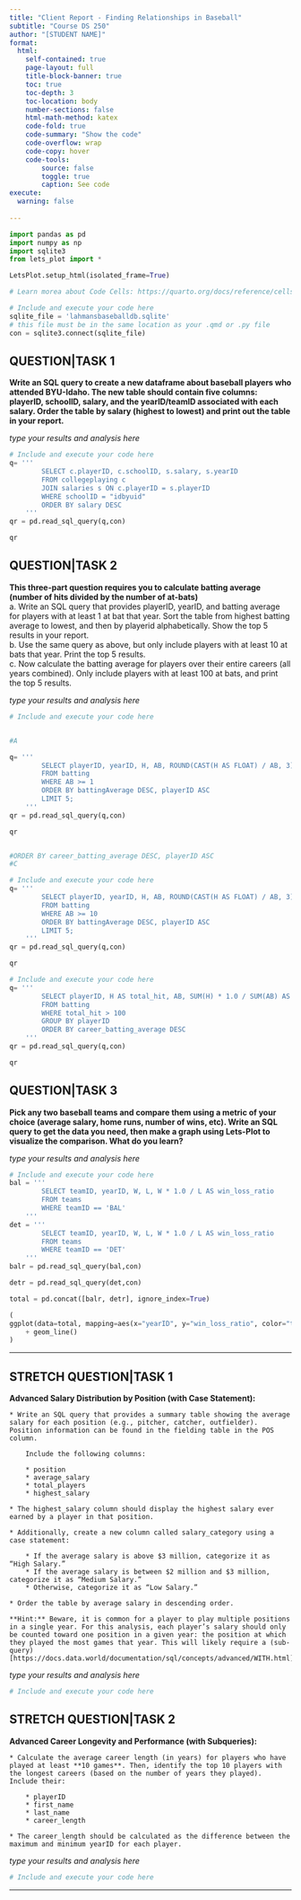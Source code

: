 ```yaml
---
title: "Client Report - Finding Relationships in Baseball"
subtitle: "Course DS 250"
author: "[STUDENT NAME]"
format:
  html:
    self-contained: true
    page-layout: full
    title-block-banner: true
    toc: true
    toc-depth: 3
    toc-location: body
    number-sections: false
    html-math-method: katex
    code-fold: true
    code-summary: "Show the code"
    code-overflow: wrap
    code-copy: hover
    code-tools:
        source: false
        toggle: true
        caption: See code
execute: 
  warning: false
    
---
```


```python
import pandas as pd 
import numpy as np
import sqlite3
from lets_plot import *

LetsPlot.setup_html(isolated_frame=True)
```


```python
# Learn morea about Code Cells: https://quarto.org/docs/reference/cells/cells-jupyter.html

# Include and execute your code here
sqlite_file = 'lahmansbaseballdb.sqlite'
# this file must be in the same location as your .qmd or .py file
con = sqlite3.connect(sqlite_file)

```





## QUESTION|TASK 1

__Write an SQL query to create a new dataframe about baseball players who attended BYU-Idaho. The new table should contain five columns: playerID, schoolID, salary, and the yearID/teamID associated with each salary. Order the table by salary (highest to lowest) and print out the table in your report.__  

_type your results and analysis here_

```python
# Include and execute your code here
q= ''' 
        SELECT c.playerID, c.schoolID, s.salary, s.yearID
        FROM collegeplaying c
        JOIN salaries s ON c.playerID = s.playerID
        WHERE schoolID = "idbyuid"
        ORDER BY salary DESC
    '''
qr = pd.read_sql_query(q,con)

qr

```


## QUESTION|TASK 2

__This three-part question requires you to calculate batting average (number of hits divided by the number of at-bats)__  
    a. Write an SQL query that provides playerID, yearID, and batting average for players with at least 1 at bat that year. Sort the table from highest batting average to lowest, and then by playerid alphabetically. Show the top 5 results in your report.  
    b. Use the same query as above, but only include players with at least 10 at bats that year. Print the top 5 results.  
    c. Now calculate the batting average for players over their entire careers (all years combined). Only include players with at least 100 at bats, and print the top 5 results.  

_type your results and analysis here_

```python
# Include and execute your code here


#A

q= ''' 
        SELECT playerID, yearID, H, AB, ROUND(CAST(H AS FLOAT) / AB, 3) AS battingAverage
        FROM batting
        WHERE AB >= 1
        ORDER BY battingAverage DESC, playerID ASC
        LIMIT 5;
    '''
qr = pd.read_sql_query(q,con)

qr


#ORDER BY career_batting_average DESC, playerID ASC
#C


```

```python
# Include and execute your code here
q= ''' 
        SELECT playerID, yearID, H, AB, ROUND(CAST(H AS FLOAT) / AB, 3) AS battingAverage
        FROM batting
        WHERE AB >= 10
        ORDER BY battingAverage DESC, playerID ASC
        LIMIT 5;
    '''
qr = pd.read_sql_query(q,con)

qr

```

```python
# Include and execute your code here
q= ''' 
        SELECT playerID, H AS total_hit, AB, SUM(H) * 1.0 / SUM(AB) AS career_batting_average
        FROM batting
        WHERE total_hit > 100
        GROUP BY playerID
        ORDER BY career_batting_average DESC
    '''
qr = pd.read_sql_query(q,con)

qr
```


## QUESTION|TASK 3

__Pick any two baseball teams and compare them using a metric of your choice (average salary, home runs, number of wins, etc). Write an SQL query to get the data you need, then make a graph using Lets-Plot to visualize the comparison. What do you learn?__

_type your results and analysis here_

```python
# Include and execute your code here
bal = ''' 
        SELECT teamID, yearID, W, L, W * 1.0 / L AS win_loss_ratio
        FROM teams
        WHERE teamID == 'BAL'
    '''
det = ''' 
        SELECT teamID, yearID, W, L, W * 1.0 / L AS win_loss_ratio
        FROM teams
        WHERE teamID == 'DET'
    '''
balr = pd.read_sql_query(bal,con)

detr = pd.read_sql_query(det,con)

total = pd.concat([balr, detr], ignore_index=True)

(
ggplot(data=total, mapping=aes(x="yearID", y="win_loss_ratio", color="teamID"))
    + geom_line()
)
```

---

## STRETCH QUESTION|TASK 1

__Advanced Salary Distribution by Position (with Case Statement):__  

    * Write an SQL query that provides a summary table showing the average salary for each position (e.g., pitcher, catcher, outfielder). Position information can be found in the fielding table in the POS column. 
    
        Include the following columns:

        * position
        * average_salary
        * total_players
        * highest_salary  

    * The highest_salary column should display the highest salary ever earned by a player in that position. 

    * Additionally, create a new column called salary_category using a case statement:  

        * If the average salary is above $3 million, categorize it as “High Salary.”
        * If the average salary is between $2 million and $3 million, categorize it as “Medium Salary.”
        * Otherwise, categorize it as “Low Salary.”  

    * Order the table by average salary in descending order.

    **Hint:** Beware, it is common for a player to play multiple positions in a single year. For this analysis, each player’s salary should only be counted toward one position in a given year: the position at which they played the most games that year. This will likely require a (sub-query)[https://docs.data.world/documentation/sql/concepts/advanced/WITH.html].

    

_type your results and analysis here_

```python
# Include and execute your code here


```


## STRETCH QUESTION|TASK 2

__Advanced Career Longevity and Performance (with Subqueries):__

    * Calculate the average career length (in years) for players who have played at least **10 games**. Then, identify the top 10 players with the longest careers (based on the number of years they played). Include their: 

        * playerID
        * first_name
        * last_name
        * career_length

    * The career_length should be calculated as the difference between the maximum and minimum yearID for each player.  

_type your results and analysis here_

```python
# Include and execute your code here


```

---

